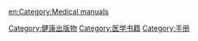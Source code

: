 [[Category:健康出版物|Category:健康出版物]]
[[Category:医学书籍|Category:医学书籍]]
[[Category:手册|Category:手册]]

[[en:Category:Medical_manuals|en:Category:Medical manuals]]